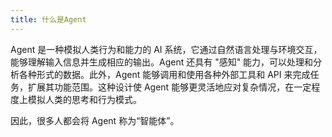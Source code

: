 ```yaml
---
title: 什么是Agent
---
```


Agent 是一种模拟人类行为和能力的 AI 系统，它通过自然语言处理与环境交互，能够理解输入信息并生成相应的输出。Agent 还具有 "感知" 能力，可以处理和分析各种形式的数据。此外，Agent 能够调用和使用各种外部工具和 API 来完成任务，扩展其功能范围。这种设计使 Agent 能够更灵活地应对复杂情况，在一定程度上模拟人类的思考和行为模式。

因此，很多人都会将 Agent 称为“智能体”。
